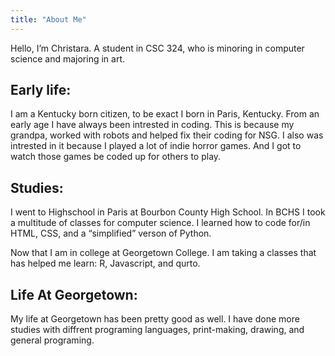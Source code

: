 ```yaml
---
title: "About Me"
---
```


Hello, I'm Christara. A student in CSC 324, who is minoring in computer science and majoring in art.

## Early life:
I am a Kentucky born citizen, to be exact I born in Paris, Kentucky. From an early age I have always been intrested in coding. This is because my grandpa, worked with robots and helped fix their coding for NSG. I also was intrested in it because I played a lot of indie horror games. And I got to watch those games be coded up for others to play.

## Studies:
I went to Highschool in Paris at Bourbon County High School. In BCHS I took a multitude of classes for computer science. I learned how to code for/in HTML, CSS, and a "simplified" verson of Python.

Now that I am in college at Georgetown College. I am taking a classes that has helped me learn: R, Javascript, and qurto.

## Life At Georgetown:
My life at Georgetown has been pretty good as well. I have done more studies with diffrent programing languages, print-making, drawing, and general programing.
